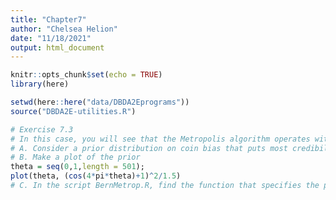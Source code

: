 ```yaml
---
title: "Chapter7"
author: "Chelsea Helion"
date: "11/18/2021"
output: html_document
---
```


```r
knitr::opts_chunk$set(echo = TRUE)
library(here)

setwd(here::here("data/DBDA2Eprograms"))
source("DBDA2E-utilities.R")
```


```r
# Exercise 7.3
# In this case, you will see that the Metropolis algorithm operates with multimodal distributions. 
# A. Consider a prior distribution on coin bias that puts most credibility at 0.0, 0.5, and 1.0, which we will formulate as p(theta) = (cos(4piTheta)+1)^2/1.5 
# B. Make a plot of the prior 
theta = seq(0,1,length = 501);
plot(theta, (cos(4*pi*theta)+1)^2/1.5)
# C. In the script BernMetrop.R, find the function that specifies the prior distribution. Inside that function definition, comment out the line that assigns a beta density to pTheta, and instead put in a trimodal prior


```



